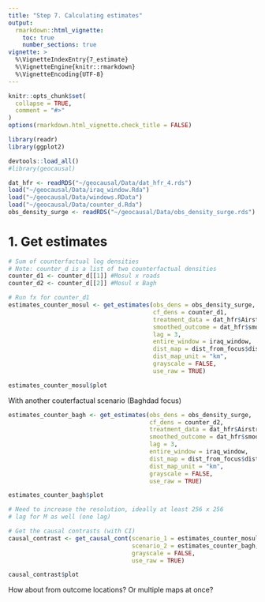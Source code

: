 ```yaml
---
title: "Step 7. Calculating estimates"
output: 
  rmarkdown::html_vignette:
    toc: true
    number_sections: true
vignette: >
  %\VignetteIndexEntry{7_estimate}
  %\VignetteEngine{knitr::rmarkdown}
  %\VignetteEncoding{UTF-8}
---
```


<style type = "text/css">
h1.title {
  font-size: 30px;
}
h1 { /* Header 1 */
  font-size: 26px;
}
h2 { /* Header 2 */
    font-size: 18px;
}
h3 { /* Header 3 */
  font-size: 16px;
}
div#TOC li {
    list-style:none;
    background-image:none;
    background-repeat:none;
    background-position:0; 
}
</style>

```r
knitr::opts_chunk$set(
  collapse = TRUE,
  comment = "#>"
)
options(rmarkdown.html_vignette.check_title = FALSE)

library(readr)
library(ggplot2)
```

```r
devtools::load_all()
#library(geocausal)
```

```r
dat_hfr <- readRDS("~/geocausal/Data/dat_hfr_4.rds")
load("~/geocausal/Data/iraq_window.Rda")
load("~/geocausal/Data/windows.RData")
load("~/geocausal/Data/counter_d.Rda")
obs_density_surge <- readRDS("~/geocausal/Data/obs_density_surge.rds")
```


# 1. Get estimates

```r
# Sum of counterfactual log densities
# Note: counter_d is a list of two counterfactual densities
counter_d1 <- counter_d[[1]] #Mosul x roads
counter_d2 <- counter_d[[2]] #Mosul x Bagh

# Run fx for counter_d1
estimates_counter_mosul <- get_estimates(obs_dens = obs_density_surge,
                                         cf_dens = counter_d1,
                                         treatment_data = dat_hfr$Airstrike,
                                         smoothed_outcome = dat_hfr$smooth_allout,
                                         lag = 3,
                                         entire_window = iraq_window,
                                         dist_map = dist_from_focus$distance_im,
                                         dist_map_unit = "km",
                                         grayscale = FALSE,
                                         use_raw = TRUE)

estimates_counter_mosul$plot
```

With another couterfactual scenario (Baghdad focus)

```r
estimates_counter_bagh <- get_estimates(obs_dens = obs_density_surge,
                                        cf_dens = counter_d2,
                                        treatment_data = dat_hfr$Airstrike,
                                        smoothed_outcome = dat_hfr$smooth_allout,
                                        lag = 3,
                                        entire_window = iraq_window,
                                        dist_map = dist_from_focus$distance_im,
                                        dist_map_unit = "km",
                                        grayscale = FALSE,
                                        use_raw = TRUE)

estimates_counter_bagh$plot

# Need to increase the resolution, ideally at least 256 x 256
# lag for M as well (one lag)
```

```r
# Get the causal contrasts (with CI)
causal_contrast <- get_causal_cont(scenario_1 = estimates_counter_mosul,
                                   scenario_2 = estimates_counter_bagh,
                                   grayscale = FALSE,
                                   use_raw = TRUE)

causal_contrast$plot
```

How about from outcome locations? Or multiple maps at once?



